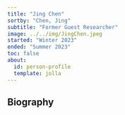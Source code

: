 ```yaml
---
title: "Jing Chen"
sortby: "Chen, Jing"
subtitle: "Former Guest Researcher"
image: ../../img/JingChen.jpeg
started: "Winter 2023"
ended: "Summer 2023"
toc: false
about:
  id: person-profile
  template: jolla
---
```


:::{#person-profile}
## Biography

:::
